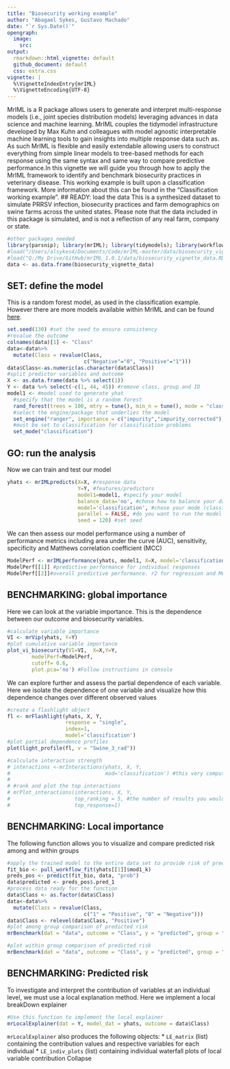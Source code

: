 ```yaml
---
title: "Biosecurity working example"
author: "Abagael Sykes, Gustavo Machado"
date: "`r Sys.Date()`"
opengraph:
  image:
    src: 
output:
  rmarkdown::html_vignette: default
  github_document: default
  css: extra.css
vignette: |
  %\VignetteIndexEntry{mrIML}
  %\VignetteEncoding{UTF-8}
---
```

MrIML is a R package allows users to generate and interpret multi-response models (i.e., joint species distribution models) leveraging advances in data science and machine learning. MrIML couples the tidymodel infrastructure developed by Max Kuhn and colleagues with model agnostic interpretable machine learning tools to gain insights into multiple response data such as. As such MrIML is flexible and easily extendable allowing users to construct everything from simple linear models to tree-based methods for each response using the same syntax and same way to compare predictive performance.In this vignette we will guide you through how to apply the MrIML framework to identify and benchmark biosecurity practices in veterinary disease. 
This working example is built upon a classification framework. More information about this can be found in the "Classification working example". 
## READY: load the data
This is a synthesized dataset to simulate PRRSV infection, biosecurity practices and farm demographics on swine farms across the united states. 
Please note that the data included in this package is simulated, and is not a reflection of any real farm, company or state. 
```r
#other packages needed
library(parsnip); library(mrIML); library(tidymodels); library(workflows); library(tidyverse); library(flashlight); library(devtools); library(DALEX); library(plyr);library(vip); library(ggsci); library(ggrepel); library(breakDown)
#load("/Users/alsykes4/Documents/Code/mrIML-master/data/biosecurity_vignette_data.RData")
#load("Q:/My Drive/GitHub/mrIML_1.0.1/data/biosecurity_vignette_data.RData")
data <- as.data.frame(biosecurity_vignette_data)
```
## SET: define the model
This is a random forest model, as used in the classification example. However there are more models available within MrIML and can be found [here](https://www.tidymodels.org/find/). 
```r
set.seed(130) #set the seed to ensure consistency
#revalue the outcome
colnames(data)[1] <- "Class"
data<-data%>%
  mutate(Class = revalue(Class,
                         c("Negative"="0", "Positive"="1"))) 
data$Class<-as.numeric(as.character(data$Class))
#split predictor variables and outcome
X <- as.data.frame(data %>% select(1))
Y <- data %>% select(-c(1, 44, 45)) #remove class, group and ID
model1 <- #model used to generate yhat
  #specify that the model is a random forest
  rand_forest(trees = 100, mtry = tune(), min_n = tune(), mode = "classification") %>% 
  #select the engine/package that underlies the model
  set_engine("ranger", importance = c("impurity","impurity_corrected")) %>%
  #must be set to classification for classification problems
  set_mode("classification")
```
## GO: run the analysis
Now we can train and test our model
```r
yhats <- mrIMLpredicts(X=X, #response data
                       Y=Y, #features/predictors
                       model1=model1, #specify your model
                       balance_data='no', #chose how to balance your data 
                       model='classification', #chose your mode (classification versus regression)
                       parallel = FALSE, #do you want to run the model in parallel?
                       seed = 120) #set seed
```
We can then assess our model performance using a number of performance metrics including area under the curve (AUC), sensitivity, specificity and Matthews correlation coefficient (MCC)
```r
ModelPerf <- mrIMLperformance(yhats, model1, X=X, model='classification')
ModelPerf[[1]] #predictive performance for individual responses 
ModelPerf[[2]]#overall predictive performance. r2 for regression and MCC for classification
```
## BENCHMARKING: global importance
Here we can look at the variable importance. This is the dependence between our outcome and biosecurity variables. 
```r
#calculate variable importance
VI <- mrVip(yhats, Y=Y)
#plot cumulative variable importance 
plot_vi_biosecurity(VI=VI,  X=X,Y=Y,
        modelPerf=ModelPerf,
        cutoff= 0.6,
        plot.pca='no') #Follow instructions in console
```
We can explore further and assess the partial dependence of each variable. Here we isolate the dependence of one variable and visualize how this dependence changes over different observed values 
```r
#create a flashlight object
fl <- mrFlashlight(yhats, X, Y, 
                   response = "single", 
                   index=1,
                   model='classification') 
#plot partial dependence profiles
plot(light_profile(fl, v = "Swine_3_rad"))
```
```r
#calculate interaction strength
# interactions <-mrInteractions(yhats, X, Y,
#                               mod='classification') #this very computer intensive
# 
# #rank and plot the top interactions
# mrPlot_interactions(interactions, X, Y,
#                     top_ranking = 5, #the number of results you would like to plot 
#                     top_response=1) 
```
## BENCHMARKING: Local importance
The following function allows you to visualize and compare predicted risk among and within groups 
```r
#apply the trained model to the entire data set to provide risk of predicted outbreak
fit_bio <- pull_workflow_fit(yhats[[1]]$mod1_k)
preds_pos <- predict(fit_bio, data, "prob")
data$predicted <- preds_pos$.pred_1
#process data ready for the function
data$Class <- as.factor(data$Class)
data<-data%>%
  mutate(Class = revalue(Class,
                         c("1" = "Positive", "0" = "Negative"))) 
data$Class <- relevel(data$Class, "Positive")
#plot among group comparison of predicted risk
mrBenchmark(dat = "data", outcome = "Class", y = "predicted", group = "Group", type = "external") 
```
```r
#plot within group comparison of predicted risk
mrBenchmark(dat = "data", outcome = "Class", y = "predicted", group = "Group", label_by = "ID", type = "internal") 
```
## BENCHMARKING: Predicted risk
To investigate and interpret the contribution of variables at an individual level, we must use a local explanation method. Here we implement a local breakDown explainer
```r
#Use this function to implement the local explainer 
mrLocalExplainer(dat = Y, model_dat = yhats, outcome = data$Class)
```
`mrLocalExplainer` also produces the following objects:
* `LE_matrix` (list) containing the contribution values and respective variables for each individual 
* `LE_indiv_plots` (list) containing individual waterfall plots of local variable contribution
Collapse